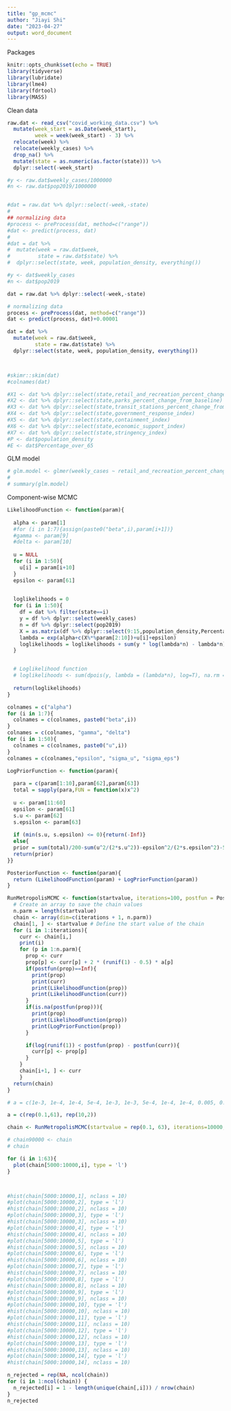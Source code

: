 ---
title: "gp_mcmc"
author: "Jiayi Shi"
date: "2023-04-27"
output: word_document
---

Packages
```{r setup, include=FALSE}
knitr::opts_chunk$set(echo = TRUE)
library(tidyverse)
library(lubridate)
library(lme4)
library(fdrtool)
library(MASS)
```

Clean data
```{r dat}
raw.dat <- read_csv("covid_working_data.csv") %>%
  mutate(week_start = as.Date(week_start), 
         week = week(week_start) - 3) %>%
  relocate(week) %>% 
  relocate(weekly_cases) %>% 
  drop_na() %>% 
  mutate(state = as.numeric(as.factor(state))) %>% 
  dplyr::select(-week_start) 

#y <- raw.dat$weekly_cases/1000000
#n <- raw.dat$pop2019/1000000


#dat = raw.dat %>% dplyr::select(-week,-state) 
#
## normalizing data
#process <- preProcess(dat, method=c("range"))
#dat <- predict(process, dat)
#
#dat = dat %>% 
#  mutate(week = raw.dat$week,
#         state = raw.dat$state) %>% 
#  dplyr::select(state, week, population_density, everything())

#y <- dat$weekly_cases
#n <- dat$pop2019

dat = raw.dat %>% dplyr::select(-week,-state) 

# normalizing data
process <- preProcess(dat, method=c("range"))
dat <- predict(process, dat)+0.00001

dat = dat %>% 
  mutate(week = raw.dat$week,
         state = raw.dat$state) %>% 
  dplyr::select(state, week, population_density, everything())



#skimr::skim(dat)
#colnames(dat)

#X1 <- dat %>% dplyr::select(state,retail_and_recreation_percent_change_from_baseline)
#X2 <- dat %>% dplyr::select(state,parks_percent_change_from_baseline)
#X3 <- dat %>% dplyr::select(state,transit_stations_percent_change_from_baseline)
#X4 <- dat %>% dplyr::select(state,government_response_index)
#X5 <- dat %>% dplyr::select(state,containment_index)
#X6 <- dat %>% dplyr::select(state,economic_support_index)
#X7 <- dat %>% dplyr::select(state,stringency_index)
#P <- dat$population_density
#E <- dat$Percentage_over_65

```


GLM model
```{r poiss starting val}
# glm.model <- glmer(weekly_cases ~ retail_and_recreation_percent_change_from_baseline + parks_percent_change_from_baseline + transit_stations_percent_change_from_baseline + government_response_index + containment_index + economic_support_index + stringency_index + pop_density + Percentage_over_65 + (1|state) + offset(log(week)), data = dat , family = poisson, subset = week > 0)
# 
# summary(glm.model)
```


Component-wise MCMC
```{r lik}
LikelihoodFunction <- function(param){
        
  alpha <- param[1] 
  #for (i in 1:7){assign(paste0("beta",i),param[i+1])}
  #gamma <- param[9]
  #delta <- param[10]
  
  u = NULL
  for (i in 1:50){
    u[i] = param[i+10]
  }
  epsilon <- param[61]
  

  loglikelihoods = 0
  for (i in 1:50){
    df = dat %>% filter(state==i)
    y = df %>% dplyr::select(weekly_cases)
    n = df %>% dplyr::select(pop2019)
    X = as.matrix(df %>% dplyr::select(9:15,population_density,Percentage_over_65))
    lambda = exp(alpha+c(X%*%param[2:10])+u[i]+epsilon)
    loglikelihoods = loglikelihoods + sum(y * log(lambda*n) - lambda*n)
  }


  # Loglikelihood function
  # loglikelihoods <- sum(dpois(y, lambda = (lambda*n), log=T), na.rm = T)
  
  return(loglikelihoods)
}
```

```{r}
colnames = c("alpha")
for (i in 1:7){
  colnames = c(colnames, paste0("beta",i))
}
colnames = c(colnames, "gamma", "delta")
for (i in 1:50){
  colnames = c(colnames, paste0("u",i))
}
colnames = c(colnames,"epsilon", "sigma_u", "sigma_eps")
```

```{r prior}
LogPriorFunction <- function(param){
  
  para = c(param[1:10],param[62],param[63])
  total = sapply(para,FUN = function(x)x^2)
  
  u <- param[11:60]
  epsilon <- param[61]
  s.u <- param[62]
  s.epsilon <- param[63]
  
  if (min(s.u, s.epsilon) <= 0){return(-Inf)}
  else{
  prior = sum(total)/200-sum(u^2/(2*s.u^2))-epsilon^2/(2*s.epsilon^2)-50*log(s.u)-log(s.epsilon)
  return(prior)
}}
```

```{r poster}
PosteriorFunction <- function(param){
  return (LikelihoodFunction(param) + LogPriorFunction(param)) 
}
```


```{r MH}
RunMetropolisMCMC <- function(startvalue, iterations=100, postfun = PosteriorFunction, a){
  # Create an array to save the chain values
  n.parm = length(startvalue)
  chain <- array(dim=c(iterations + 1, n.parm)) 
  chain[1, ] <- startvalue # Define the start value of the chain
  for (i in 1:iterations){
    curr <- chain[i,]
    print(i)
    for (p in 1:n.parm){
      prop <- curr
      prop[p] <- curr[p] + 2 * (runif(1) - 0.5) * a[p]
      if(postfun(prop)==Inf){
        print(prop)
        print(curr)
        print(LikelihoodFunction(prop))
        print(LikelihoodFunction(curr))
      }
      if(is.na(postfun(prop))){
        print(prop)
        print(LikelihoodFunction(prop))
        print(LogPriorFunction(prop))
      }

      if(log(runif(1)) < postfun(prop) - postfun(curr)){
        curr[p] <- prop[p]
      }
    }
    chain[i+1, ] <- curr 
    }
  return(chain)
}
```

```{r usage}

# a = c(1e-3, 1e-4, 1e-4, 5e-4, 1e-3, 1e-3, 5e-4, 1e-4, 1e-4, 0.005, 0.005, 1e-2, 0.1, 0.1)

a = c(rep(0.1,61), rep(10,2))

chain <- RunMetropolisMCMC(startvalue = rep(0.1, 63), iterations=10000, postfun = PosteriorFunction,a = a)
```


```{r usage}
# chain90000 <- chain
# chain

for (i in 1:63){
  plot(chain[5000:10000,i], type = 'l')
}



#hist(chain[5000:10000,1], nclass = 10)
#plot(chain[5000:10000,2], type = 'l')
#hist(chain[5000:10000,2], nclass = 10)
#plot(chain[5000:10000,3], type = 'l')
#hist(chain[5000:10000,3], nclass = 10)
#plot(chain[5000:10000,4], type = 'l')
#hist(chain[5000:10000,4], nclass = 10)
#plot(chain[5000:10000,5], type = 'l')
#hist(chain[5000:10000,5], nclass = 10)
#plot(chain[5000:10000,6], type = 'l')
#hist(chain[5000:10000,6], nclass = 10)
#plot(chain[5000:10000,7], type = 'l')
#hist(chain[5000:10000,7], nclass = 10)
#plot(chain[5000:10000,8], type = 'l')
#hist(chain[5000:10000,8], nclass = 10)
#plot(chain[5000:10000,9], type = 'l')
#hist(chain[5000:10000,9], nclass = 10)
#plot(chain[5000:10000,10], type = 'l')
#hist(chain[5000:10000,10], nclass = 10)
#plot(chain[5000:10000,11], type = 'l')
#hist(chain[5000:10000,11], nclass = 10)
#plot(chain[5000:10000,12], type = 'l')
#hist(chain[5000:10000,12], nclass = 10)
#plot(chain[5000:10000,13], type = 'l')
#hist(chain[5000:10000,13], nclass = 10)
#plot(chain[5000:10000,14], type = 'l')
#hist(chain[5000:10000,14], nclass = 10)
```



```{r}
n_rejected = rep(NA, ncol(chain))
for (i in 1:ncol(chain)) {
  n_rejected[i] = 1 - length(unique(chain[,i])) / nrow(chain)
}
n_rejected
```


